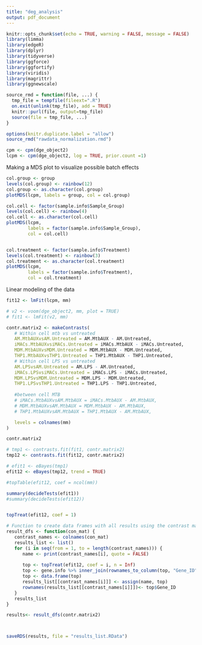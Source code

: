---
title: "deg_analysis"
output: pdf_document
---

```{r setup, include=TRUE, echo= FALSE}
knitr::opts_chunk$set(echo = TRUE, warning = FALSE, message = FALSE)
library(limma)
library(edgeR)
library(dplyr)
library(tidyverse)
library(ggforce)
library(ggfortify)
library(viridis)
library(magrittr)
library(ggnewscale)
```



```{r, echo=FALSE}
source_rmd = function(file, ...) {
  tmp_file = tempfile(fileext=".R")
  on.exit(unlink(tmp_file), add = TRUE)
  knitr::purl(file, output=tmp_file)
  source(file = tmp_file, ...)
}
```

```{r, echo=FALSE}
options(knitr.duplicate.label = "allow")
source_rmd("rawdata_normalization.rmd")
```


```{r}
cpm <- cpm(dge_object2)
lcpm <- cpm(dge_object2, log = TRUE, prior.count =1)
```

Making a MDS plot to visualize possible batch effects

```{r}
col.group <- group
levels(col.group) <- rainbow(12)
col.group <- as.character(col.group)
plotMDS(lcpm, labels = group, col = col.group)

col.cell <- factor(sample.info$Sample_Group)
levels(col.cell) <- rainbow(4)
col.cell <- as.character(col.cell)
plotMDS(lcpm,
        labels = factor(sample.info$Sample_Group),
        col = col.cell)


col.treatment <- factor(sample.info$Treatment)
levels(col.treatment) <- rainbow(3)
col.treatment <- as.character(col.treatment)
plotMDS(lcpm,
        labels = factor(sample.info$Treatment),
        col = col.treatment)


```

Linear modeling of the data

```{r}
fit12 <- lmFit(lcpm, mm)

# v2 <- voom(dge_object2, mm, plot = TRUE)
# fit1 <- lmFit(v2, mm)
```

```{r}
contr.matrix2 <- makeContrasts(
   # Within cell mtb vs untreated
   AM.MtbAUXvsAM.Untreated = AM.MtbAUX - AM.Untreated,
   iMACs.MtbAUXvsiMACs.Untreated = iMACs.MtbAUX - iMACs.Untreated,
   MDM.MtbAUXvsMDM.Untreated = MDM.MtbAUX - MDM.Untreated,
   THP1.MtbAUXvsTHP1.Untreated = THP1.MtbAUX - THP1.Untreated,
   # Within cell LPS vs untreated
   AM.LPSvsAM.Untreated = AM.LPS - AM.Untreated,
   iMACs.LPSvsiMACs.Untreated = iMACs.LPS - iMACs.Untreated,
   MDM.LPSvsMDM.Untreated = MDM.LPS - MDM.Untreated,
   THP1.LPSvsTHP1.Untreated = THP1.LPS - THP1.Untreated,
   
   #between cell MTB
   # iMACs.MtbAUXvsAM.MtbAUX = iMACs.MtbAUX - AM.MtbAUX,
   # MDM.MtbAUXvsAM.MtbAUX = MDM.MtbAUX - AM.MtbAUX,
   # THP1.MtbAUXvsAM.MtbAUX = THP1.MtbAUX - AM.MtbAUX,

   levels = colnames(mm)
)

contr.matrix2

```

```{r}
# tmp1 <- contrasts.fit(fit1, contr.matrix2)
tmp12 <- contrasts.fit(fit12, contr.matrix2)

# efit1 <- eBayes(tmp1)
efit12 <- eBayes(tmp12, trend = TRUE)

#topTable(efit12, coef = ncol(mm))

summary(decideTests(efit1))
#summary(decideTests(efit12))


topTreat(efit12, coef = 1)
```



```{r}
# Function to create data frames with all results using the contrast matrix for naming
result_dfs <- function(con_mat) {
   contrast_names <- colnames(con_mat)
   results_list <- list()
   for (i in seq(from = 1, to = length(contrast_names))) {
      name <- print(contrast_names[i], quote = FALSE)
      
      top <- topTreat(efit12, coef = i, n = Inf)
      top <- gene.info %>% inner_join(rownames_to_column(top, "Gene_ID"), by ="Gene_ID") 
      top <- data.frame(top)
      results_list[[contrast_names[i]]] <- assign(name, top)
      rownames(results_list[[contrast_names[i]]])<- top$Gene_ID
   }
   results_list
}

results<- result_dfs(contr.matrix2)



saveRDS(results, file = "results_list.RData")

      
```



